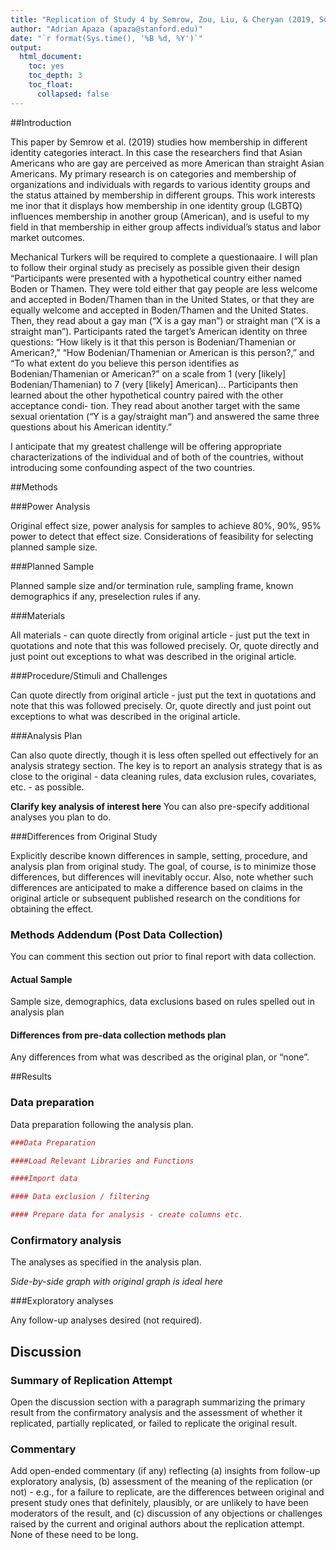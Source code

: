 ```yaml
---
title: "Replication of Study 4 by Semrow, Zou, Liu, & Cheryan (2019, Social Psychological and Personality Science)"
author: "Adrian Apaza (apaza@stanford.edu)"
date: "`r format(Sys.time(), '%B %d, %Y')`"
output:
  html_document:
    toc: yes
    toc_depth: 3
    toc_float:
      collapsed: false
---
```


<!-- Replication reports should all use this template to standardize reporting across projects.  These reports will be public supplementary materials that accompany the summary report(s) of the aggregate results. -->

##Introduction


This paper by Semrow et al. (2019) studies how membership in different identity categories interact. In this case the researchers find that Asian Americans who are gay are perceived as more American than straight Asian Americans. My primary research is on categories and membership of organizations and individuals with regards to various identity groups and the status attained by membership in different groups. This work interests me inor that it displays how membership in one identity group (LGBTQ) influences membership in another group (American), and is useful to my field in that membership in either group affects individual's status and labor market outcomes.

Mechanical Turkers will be required to complete a questionaaire. I will plan to follow their orginal study as precisely as possible given their design "Participants were presented with a hypothetical country either named Boden or Thamen. They were told either that gay people are less welcome and accepted in Boden/Thamen than in the United States, or that they are equally welcome and accepted in Boden/Thamen and the United States. Then, they read about a gay man (“X is a gay man”) or straight man (“X is a straight man”). Participants rated the target’s American identity on three questions: “How likely is it that this person is Bodenian/Thamenian or American?,” “How Bodenian/Thamenian or American is this person?,” and “To what extent do you believe this person identifies as Bodenian/Thamenian or American?” on a scale from 1 (very [likely] Bodenian/Thamenian) to 7 (very [likely] American)... Participants then learned about the other hypothetical country paired with the other acceptance condi- tion. They read about another target with the same sexual orientation (“Y is a gay/straight man”) and answered the same three questions about his American identity."

I anticipate that my greatest challenge will be offering appropriate characterizations of the individual and of both of the countries, without introducing some confounding aspect of the two countries.

\begin{comment}
[No abstract is needed.]  Each replication project will have a straightforward, no frills report of the study and results.  These reports will be publicly available as supplementary material for the aggregate report(s) of the project as a whole.  Also, to maximize project integrity, the intro and methods will be written and critiqued in advance of data collection.  Introductions can be just 1-2 paragraphs clarifying the main idea of the original study, the target finding for replication, and any other essential information.  It will NOT have a literature review -- that is in the original publication. You can write both the introduction and the methods in past tense.  
\end{comment}

##Methods

###Power Analysis

Original effect size, power analysis for samples to achieve 80%, 90%, 95% power to detect that effect size.  Considerations of feasibility for selecting planned sample size.

###Planned Sample

Planned sample size and/or termination rule, sampling frame, known demographics if any, preselection rules if any.

###Materials

All materials - can quote directly from original article - just put the text in quotations and note that this was followed precisely.  Or, quote directly and just point out exceptions to what was described in the original article.

###Procedure/Stimuli and Challenges	

Can quote directly from original article - just put the text in quotations and note that this was followed precisely.  Or, quote directly and just point out exceptions to what was described in the original article.


###Analysis Plan

Can also quote directly, though it is less often spelled out effectively for an analysis strategy section.  The key is to report an analysis strategy that is as close to the original - data cleaning rules, data exclusion rules, covariates, etc. - as possible.  


**Clarify key analysis of interest here**  You can also pre-specify additional analyses you plan to do.

###Differences from Original Study

Explicitly describe known differences in sample, setting, procedure, and analysis plan from original study.  The goal, of course, is to minimize those differences, but differences will inevitably occur.  Also, note whether such differences are anticipated to make a difference based on claims in the original article or subsequent published research on the conditions for obtaining the effect.

### Methods Addendum (Post Data Collection)

You can comment this section out prior to final report with data collection.

#### Actual Sample
  Sample size, demographics, data exclusions based on rules spelled out in analysis plan

#### Differences from pre-data collection methods plan
  Any differences from what was described as the original plan, or “none”.


##Results


### Data preparation

Data preparation following the analysis plan.
	
```r
###Data Preparation

####Load Relevant Libraries and Functions

####Import data

#### Data exclusion / filtering

#### Prepare data for analysis - create columns etc.
```

### Confirmatory analysis

The analyses as specified in the analysis plan.  

*Side-by-side graph with original graph is ideal here*

###Exploratory analyses

Any follow-up analyses desired (not required).  

## Discussion
### Summary of Replication Attempt

Open the discussion section with a paragraph summarizing the primary result from the confirmatory analysis and the assessment of whether it replicated, partially replicated, or failed to replicate the original result.  

### Commentary

Add open-ended commentary (if any) reflecting (a) insights from follow-up exploratory analysis, (b) assessment of the meaning of the replication (or not) - e.g., for a failure to replicate, are the differences between original and present study ones that definitely, plausibly, or are unlikely to have been moderators of the result, and (c) discussion of any objections or challenges raised by the current and original authors about the replication attempt.  None of these need to be long.
